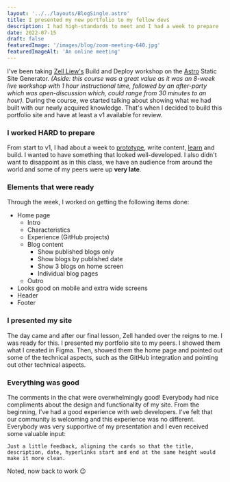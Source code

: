```yaml
---
layout: '../../layouts/BlogSingle.astro'
title: I presented my new portfolio to my fellow devs
description: I had high-standards to meet and I had a week to prepare
date: 2022-07-15
draft: false
featuredImage: '/images/blog/zoom-meeting-640.jpg'
featuredImageAlt: 'An online meeting'
---
```


I've been taking [Zell Liew's](https://zellwk.com/blog/) Build and Deploy workshop on the [Astro](https://astro.build/) Static Site Generator. _(Aside: this course was a great value as it was an 8-week live workshop with 1 hour instructional time, followed by an after-party which was open-discussion which, could range from 30 minutes to an hour)._ During the course, we started talking about showing what we had built with our newly acquired knowledge. That's when I decided to build this portfolio site and have at least a v1 available for review.

### I worked HARD to prepare

From start to v1, I had about a week to [prototype](https://www.figma.com/file/uMRRCvFNkalcPhBOtRyqXX/Portfolio-v2.5?node-id=0%3A1), write content, [learn](https://astro.build/) and build. I wanted to have something that looked well-developed. I also didn't want to disappoint as in this class, we have an audience from around the world and some of my peers were up **very late**.

### Elements that were ready

Through the week, I worked on getting the following items done:

- Home page
  - Intro
  - Characteristics
  - Experience (GitHub projects)
  - Blog content
    - Show published blogs only
    - Show blogs by published date
    - Show 3 blogs on home screen
    - Individual blog pages
  - Outro
- Looks good on mobile and extra wide screens
- Header
- Footer

### I presented my site

The day came and after our final lesson, Zell handed over the reigns to me. I was ready for this. I presented my portfolio site to my peers. I showed them what I created in Figma. Then, showed them the home page and pointed out some of the technical aspects, such as the GitHub integration and pointing out other technical aspects.

### Everything was good

The comments in the chat were overwhelmingly good! Everybody had nice compliments about the design and functionality of my site. From the beginning, I've had a good experience with web developers. I've felt that our community is welcoming and this experience was no different. Everybody was very supportive of my presentation and I even received some valuable input:

```
Just a little feedback, aligning the cards so that the title, description, date, hyperlinks start and end at the same height would make it more clean.
```

Noted, now back to work 😉
